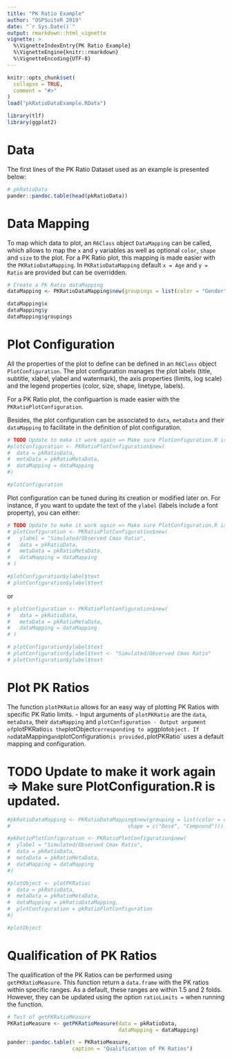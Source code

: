 ```yaml
---
title: "PK Ratio Example"
author: "OSPSuiteR 2019"
date: "`r Sys.Date()`"
output: rmarkdown::html_vignette
vignette: >
  %\VignetteIndexEntry{PK Ratio Example}
  %\VignetteEngine{knitr::rmarkdown}
  %\VignetteEncoding{UTF-8}
---
```


```r
knitr::opts_chunk$set(
  collapse = TRUE,
  comment = "#>"
)
load("pkRatioDataExample.RData")
```

```r
library(tlf)
library(ggplot2)
```

# Data
The first lines of the PK Ratio Dataset used as an example is presented below:
```r
# pkRatioData
pander::pandoc.table(head(pkRatioData))
```

# Data Mapping
To map which data to plot, an `R6Class` object `DataMapping` can be called, which allows to map the `x` and `y` variables as well as optional `color`, `shape` and `size` to the plot.
For a PK Ratio plot, this mapping is made easier with the `PKRatioDataMapping`.
In `PKRatioDataMapping` default `x = Age` and `y = Ratio` are provided but can be overridden.

```r
# Create a PK Ratio dataMapping
dataMapping <- PKRatioDataMapping$new(groupings = list(color = "Gender"), shape = c("Dose", "Compound"))

dataMapping$x
dataMapping$y
dataMapping$groupings
```

# Plot Configuration
All the properties of the plot to define can be defined in an `R6Class` object `PlotConfiguration`. The plot configuration  manages the plot labels (title, subtitle, xlabel, ylabel and watermark), the axis properties (limits, log scale) and the legend properties (color, size, shape, linetype, labels). 

For a PK Ratio plot, the configuartion is made easier with the `PKRatioPlotConfiguration`.

Besides, the plot configuration can be associated to `data`, `metaData` and their `dataMapping` to facilitate in the definition of plot configuration.

```r
# TODO Update to make it work again => Make sure PlotConfiguration.R is updated.
#plotConfiguration <- PKRatioPlotConfiguration$new(
#  data = pkRatioData,
#  metaData = pkRatioMetaData,
#  dataMapping = dataMapping
#)

#plotConfiguration
```

Plot configuration can be tuned during its creation or modified later on.
For instance, if you want to update the text of the `ylabel` (labels include a font property), you can either:
```r
# TODO Update to make it work again => Make sure PlotConfiguration.R is updated.
# plotConfiguration <- PKRatioPlotConfiguration$new(
#   ylabel = "Simulated/Observed Cmax Ratio",
#   data = pkRatioData,
#   metaData = pkRatioMetaData,
#   dataMapping = dataMapping
# )

#plotConfiguration$ylabel$text
# plotConfiguration$ylabel$text
```
or
```r
# plotConfiguration <- PKRatioPlotConfiguration$new(
#   data = pkRatioData,
#   metaData = pkRatioMetaData,
#   dataMapping = dataMapping
# )

# plotConfiguration$ylabel$text
# plotConfiguration$ylabel$text <- "Simulated/Observed Cmax Ratio"
# plotConfiguration$ylabel$text
```

# Plot PK Ratios
The function `plotPKRatio` allows for an easy way of plotting PK Ratios with specific PK Ratio limits.
- Input arguments of `plotPKRatio` are the `data`, `metaData`, their `dataMapping` and  `plotConfiguration
- Output argument of `plotPKRatio` is the `plotObject` corresponding to a `ggplot` object.
If no `dataMapping` and `plotConfiguration` is provided, `plotPKRatio` uses a default mapping and configuration.

# TODO Update to make it work again => Make sure PlotConfiguration.R is updated.
```r
#pkRatioDataMapping <- PKRatioDataMapping$new(grouping = list(color = c("Gender"), 
#                                      shape = c("Dose", "Compound")))

#pkRatioPlotConfiguration <- PKRatioPlotConfiguration$new(
#  ylabel = "Simulated/Observed Cmax Ratio",
#  data = pkRatioData,
#  metaData = pkRatioMetaData,
#  dataMapping = dataMapping
#)

#plotObject <- plotPKRatio(
#  data = pkRatioData, 
#  metaData = pkRatioMetaData,
#  dataMapping = pkRatioDataMapping, 
#  plotConfiguration = pkRatioPlotConfiguration
#)

#plotObject

```

# Qualification of PK Ratios
The qualification of the PK Ratios can be performed using `getPKRatioMeasure`.
This function return a `data.frame` with the PK ratios within specific ranges.
As a default, these ranges are within 1.5 and 2 folds. However, they can be updated using the option `ratioLimits =` when running the function.

```r
# Test of getPKRatioMeasure
PKRatioMeasure <- getPKRatioMeasure(data = pkRatioData, 
                                    dataMapping = dataMapping)

pander::pandoc.table(t = PKRatioMeasure,
                     caption = "Qualification of PK Ratios")
```
